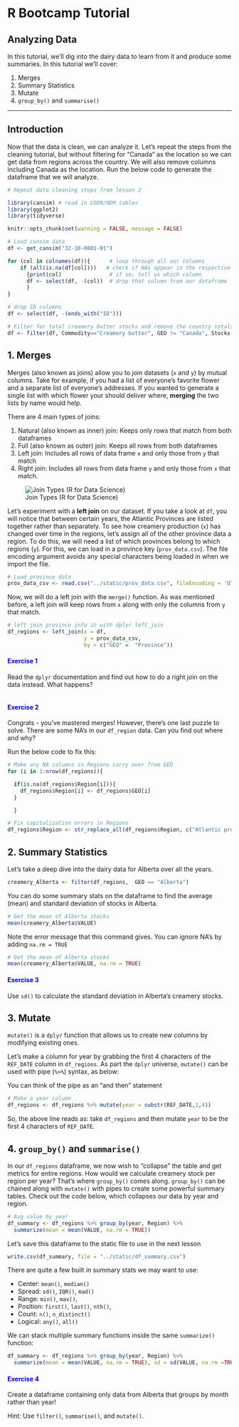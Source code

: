 # R Bootcamp Tutorial

## Analyzing Data

In this tutorial, we'll dig into the dairy data to learn from it and produce some summaries. In this tutorial we'll cover:

1. Merges
2. Summary Statistics
3. Mutate
4. `group_by()` and `summarise()`

---

## Introduction

Now that the data is clean, we can analyze it. Let's repeat the steps from the cleaning  tutorial, but without filtering for "Canada" as the location so we can get data from regions across the country. We will also remove columns including Canada as the location. Run the below code to generate the dataframe that we will analyze.

```r
# Repeat data cleaning steps from lesson 2

library(cansim) # read in CODR/NDM tables
library(ggplot2)
library(tidyverse)

knitr::opts_chunk$set(warning = FALSE, message = FALSE) 

# Load cansim data 
df <- get_cansim("32-10-0001-01")

for (col in colnames(df)){      # loop through all our columns
    if (all(is.na(df[col])))   # check if NAs appear in the respective column in ALL rows
      {print(col)               # if so, tell us which column
      df <- select(df, -(col))  # drop that column from our dataframe
      }              
}

# drop ID columns
df <- select(df, -(ends_with("ID")))

# Filter for total creamery butter stocks and remove the country totals
df <- filter(df, Commodity=="Creamery butter", GEO != "Canada", Stocks == "Total stocks")
```

## 1. Merges

Merges (also known as joins) allow you to join datasets (`x` and `y`) by mutual columns. Take for example, if you had a list of everyone's favorite flower and a separate list of everyone's addresses. If you wanted to generate a single list with which flower your should deliver where, **merging** the two lists by name would help.

There are 4 main types of joins:

1. Natural (also known as inner) join: Keeps only rows that match from both dataframes
2. Full (also known as outer) join: Keeps all rows from both dataframes
3. Left join: Includes all rows of data frame `x` and only those from `y` that match
4. Right join: Includes all rows from data frame `y` and only those from `x` that match.

![Join Types (R for Data Science)](../static/images/join_types.png)

Let's experiment with a **left join** on our dataset. If you take a look at `df`, you will notice that between certain years, the Atlantic Provinces are listed together rather than separately. To see how creamery production (`x`) has changed over time in the regions, let's assign all of the other province data a region. To do this, we will need a list of which provinces belong to which regions (`y`). For this, we can load in a province key (`prov_data.csv`). The file encoding argument avoids any special characters being loaded in when we import the file.

```r
# Load province data
prov_data_csv <- read.csv("../static/prov_data.csv", fileEncoding = 'UTF-8-BOM')
```

Now, we will do a left join with the `merge()` function. As was mentioned before, a left join will keep rows from `x` along with only the columns from `y` that match.

```r
# left join province info in with dplyr left_join
df_regions <- left_join(x = df, 
                        y = prov_data_csv, 
                        by = c("GEO" =  "Province"))
```

#### Exercise 1 {style="color:blue;"}

Read the `dplyr` documentation and find out how to do a right join on the data instead. What happens?

```r

```

#### Exercise 2 {style="color:blue;"}

Congrats - you've mastered merges!  However, there's one last puzzle to solve. There are some NA's in our `df_region` data. Can you find out where and why?

<!--It seems that the table was inconsistent in its capitalization of the provinces. We can sub those out with the proper versions with a `str_replace_all()` command.-->

Run the below code to fix this:

```r
# Make any NA columns in Regions carry over from GEO
for (i in 1:nrow(df_regions)){    

  if(is.na(df_regions$Region[i])){
    df_regions$Region[i] <- df_regions$GEO[i] 
  }

  }

# Fix capitalization errors in Regions
df_regions$Region <- str_replace_all(df_regions$Region, c("Atlantic provinces" = "Atlantic Provinces"))
```

## 2. Summary Statistics

Let's take a deep dive into the dairy data for Alberta over all the years.

```r
creamery_Alberta <- filter(df_regions,  GEO == "Alberta")
```

You can do some summary stats on the dataframe to find the average (mean) and standard deviation of stocks in Alberta.

```r
# Get the mean of Alberta stocks 
mean(creamery_Alberta$VALUE)
```

Note the error message that this command gives. You can ignore NA's by adding `na.rm = TRUE`

```r
# Get the mean of Alberta stocks 
mean(creamery_Alberta$VALUE, na.rm = TRUE)
```

#### Exercise 3 {style="color:blue;"}

Use `sd()` to calculate the standard deviation in Alberta's creamery stocks.

## 3. Mutate

`mutate()` is a `dplyr` function that allows us to create new columns by modifying existing ones.

Let's make a column for year by grabbing the first 4 characters of the `REF_DATE` column in `df_regions`. As part the `dplyr` universe, `mutate()` can be used with pipe (`%>%`) syntax, as below:

You can think of the pipe as an "and then" statement

```r
# Make a year column
df_regions <- df_regions %>% mutate(year = substr(REF_DATE,1,4)) 
```

So, the above line reads as: take `df_regions` and then mutate `year` to be the first 4 characters of `REF_DATE`.

## 4. `group_by()` and `summarise()`

In our `df_regions` dataframe, we now wish to "collapse" the table and get metrics for entire regions. How would we calculate creamery stock per region per year? That's where `group_by()` comes along. `group_by()` can be chained along with `mutate()` with pipes to create some powerful summary tables. Check out the code below, which collapses our data by year and region.

```r
# Avg value by year 
df_summary <- df_regions %>% group_by(year, Region) %>%
  summarize(mean = mean(VALUE, na.rm = TRUE))
```

Let's save this dataframe to the static file to use in the next lesson

```r
write.csv(df_summary, file = "../static/df_summary.csv")
```

There are quite a few built in summary stats we may want to use:

- Center: `mean()`, `median()`
- Spread: `sd()`, `IQR()`, `mad()`
- Range: `min()`, `max()`,
- Position: `first()`, `last()`, `nth()`,
- Count: `n()`, `n_distinct()`
- Logical: `any()`, `all()`

We can stack multiple summary functions inside the same `summarize()` function:

```r
df_summary <- df_regions %>% group_by(year, Region) %>%
  summarize(mean = mean(VALUE, na.rm = TRUE), sd = sd(VALUE, na.rm =TRUE))
```

#### Exercise 4 {style="color:blue;"}

Create a dataframe containing only data from Alberta that groups by month rather than year!

Hint: Use `filter()`, `summarise()`, and `mutate()`.
